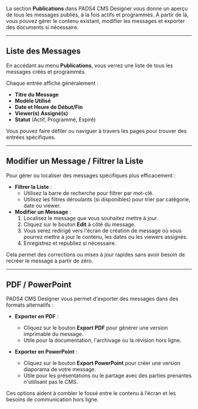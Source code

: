 La section **Publications** dans PADS4 CMS Designer vous donne un aperçu de tous les messages publiés, à la fois actifs et programmés. À partir de là, vous pouvez gérer le contenu existant, modifier les messages et exporter des documents si nécessaire.

***

## Liste des Messages

En accédant au menu **Publications**, vous verrez une liste de tous les messages créés et programmés.

Chaque entrée affiche généralement :

* **Titre du Message**
* **Modèle Utilisé**
* **Date et Heure de Début/Fin**
* **Viewer(s) Assigné(s)**
* **Statut** (Actif, Programmé, Expiré)

Vous pouvez faire défiler ou naviguer à travers les pages pour trouver des entrées spécifiques.

***

## Modifier un Message / Filtrer la Liste

Pour gérer ou localiser des messages spécifiques plus efficacement :

* **Filtrer la Liste** :
  * Utilisez la barre de recherche pour filtrer par mot-clé.
  * Utilisez les filtres déroulants (si disponibles) pour trier par catégorie, date ou viewer.
* **Modifier un Message** :
  1. Localisez le message que vous souhaitez mettre à jour.
  2. Cliquez sur le bouton **Edit** à côté du message.
  3. Vous serez redirigé vers l'écran de création de message où vous pourrez mettre à jour le contenu, les dates ou les viewers assignés.
  4. Enregistrez et republiez si nécessaire.

Cela permet des corrections ou mises à jour rapides sans avoir besoin de recréer le message à partir de zéro.

***

## PDF / PowerPoint

PADS4 CMS Designer vous permet d'exporter des messages dans des formats alternatifs :

* **Exporter en PDF** :
  * Cliquez sur le bouton **Export PDF** pour générer une version imprimable du message.
  * Utile pour la documentation, l'archivage ou la révision hors ligne.

* **Exporter en PowerPoint** :
  * Cliquez sur le bouton **Export PowerPoint** pour créer une version diaporama de votre message.
  * Utile pour les présentations ou le partage avec des parties prenantes n'utilisant pas le CMS.

Ces options aident à combler le fossé entre le contenu à l'écran et les besoins de communication hors ligne.
